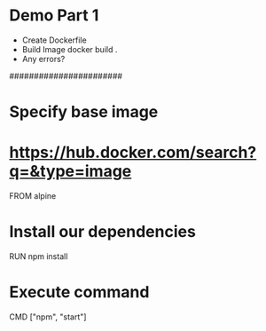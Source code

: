# Demo Part 1

- Create Dockerfile
- Build Image
  docker build .
- Any errors?

#######################

# Specify base image

# https://hub.docker.com/search?q=&type=image

FROM alpine

# Install our dependencies

RUN npm install

# Execute command

CMD ["npm", "start"]
